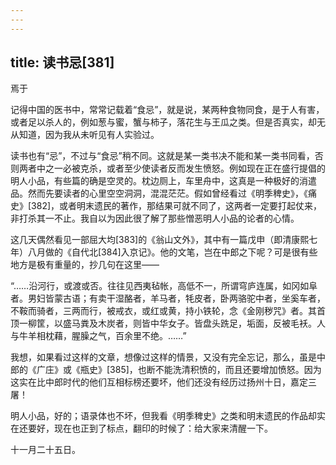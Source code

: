 ```yaml
---
---
---
```

title: 读书忌[381]
---




焉于

记得中国的医书中，常常记载着“食忌”，就是说，某两种食物同食，是于人有害，或者足以杀人的，例如葱与蜜，蟹与柿子，落花生与王瓜之类。但是否真实，却无从知道，因为我从未听见有人实验过。

读书也有“忌”，不过与“食忌”稍不同。这就是某一类书决不能和某一类书同看，否则两者中之一必被克杀，或者至少使读者反而发生愤怒。例如现在正在盛行提倡的明人小品，有些篇的确是空灵的。枕边厕上，车里舟中，这真是一种极好的消遣品。然而先要读者的心里空空洞洞，混混茫茫。假如曾经看过《明季稗史》，《痛史》[382]，或者明末遗民的著作，那结果可就不同了，这两者一定要打起仗来，非打杀其一不止。我自以为因此很了解了那些憎恶明人小品的论者的心情。

这几天偶然看见一部屈大均[383]的《翁山文外》，其中有一篇戊申（即清康熙七年）八月做的《自代北[384]入京记》。他的文笔，岂在中郎之下呢？可是很有些地方是极有重量的，抄几句在这里——

“……沿河行，或渡或否。往往见西夷毡帐，高低不一，所谓穹庐连属，如冈如阜者。男妇皆蒙古语；有卖干湿酪者，羊马者，牦皮者，卧两骆驼中者，坐奚车者，不鞍而骑者，三两而行，被戒衣，或红或黄，持小铁轮，念《金刚秽咒》者。其首顶一柳筐，以盛马粪及木炭者，则皆中华女子。皆盘头跣足，垢面，反被毛袄。人与牛羊相枕藉，腥臊之气，百余里不绝。……”

我想，如果看过这样的文章，想像过这样的情景，又没有完全忘记，那么，虽是中郎的《广庄》或《瓶史》[385]，也断不能洗清积愤的，而且还要增加愤怒。因为这实在比中郎时代的他们互相标榜还要坏，他们还没有经历过扬州十日，嘉定三屠！

明人小品，好的；语录体也不坏，但我看《明季稗史》之类和明末遗民的作品却实在还要好，现在也正到了标点，翻印的时候了：给大家来清醒一下。

十一月二十五日。